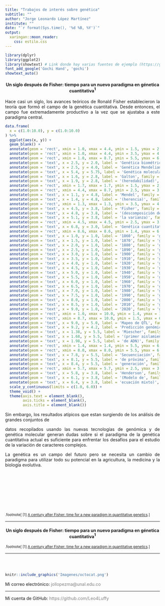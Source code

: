 ```yaml
---
title: "Trabajos de interés sobre genética"
subtitle: ""
author: "Jorge Leonardo López Martínez"
institute: ""
date: "`r format(Sys.time(), '%d %B, %Y')`"
output:
  xaringan::moon_reader:
    css: estilo.css
---
```

<!--
background-image: url(https://github.githubassets.com/images/modules/about/diversity/blacktocat.png)
background-size: 86px
background-position: 98% 0.4%
-->
```r

library(dplyr)
library(ggplot2)
library(showtext) # Link donde hay varias fuentes de ejemplo (https://github.com/yixuan/showtext)
font_add_google('Gochi Hand', 'gochi')
showtext_auto()
```

<section style="text-align: center;"><h4><p class="text-info">Un siglo después de Fisher: tiempo para un nuevo paradigma en génetica cuantitativa<font color="black"><sup>1</sup></font></p></h4></section>

<div class = "row">

<div class = "col-md-6">

<section style="text-align: justify;"><p class="text-secondary">Hace casi un siglo, los avances teóricos de Ronald Fisher establecieron la teoría que formó el campo de la genética cuantitativa. Desde entonces, el campo fue extremadamente productivo a la vez que se ajustaba a este paradigma central.</p></section>

<!--
El campo de la genética se fundó cuando se presentó el primer mapeo genotipo-fenotipo en el tranajo pionero de Mendel sobre los guisantes. Paralelamente, Galton desarrollo ideas sobre la heredabilidad de los caracteres fenotipos a mediados de la decada de 1870. Después de que el trabajo de Mendel fue redescubierto, hubo un debate entre las escuelas de pensamiento biometrico y Mendeliano.

A principios de la decada de 1900, el estadístico  britanico Ronald Fisher revolucionó el campo de la genética al presentar una teoría que unificaba ambas escuelas de pensamiento. Su trabajo proporciono un marco solido para el estudio de la variación fenotípica en las poblaciones que ha prevalecido hasta nuestros días.

Fisher desarrolló la teoría de la genética cuantitativa bajo un supuesto simplista, y principalmente motivado por razones estadíticas, de que la varianza genética de una población se debia a un gran número de factores Mendelianos, cada uno de los cuales hizo una pequeña contribución aditiva a un fenotipo particular, el llamado "modelo infinitesimal". Aunque Fisher luego también incluyó variables explicativas adicionales a sus modelos, como la dominancia y la epistasis, estos fueron parámetros de ruido motivados principalmente por razones estadísticas que explican anomalias, en lugar de características biológicamente importantes.

La revolución genomica: de datos pobres a datos ricos

El marco estadístico desarrollado por Fisher estaba restringido por la falta de información molecular. No fue hasta la decada de 1970 que la genética molecular realmente se desarrolló en serio y, desde entonces, los avances tecnológicos han sido rápidos. Hoy en día es técnicamente y economicamente factible rastrear el proceso hereditario con una resolución de un solo nucleótido, algo que Fisher no pudo prever. Hasta cierto punto, este desarrolló ha inducido reacciones en el campo de la genética cuantitativa, como el desarrollo de métodos de mapeo de QTL y la predicción genómica (Figura a continuación). Sin embargo, es necesario compaginar la genética cuantitativa y la genética molecular para volver a evaluar si su separación historica en campos separados dentro de la genética refleja su relevancia actual entre sí.
-->

```r

data.frame(
  x = c(1.0:10.0), y = c(1.0:10.0)
) %>%
  ggplot(aes(x, y)) +
  geom_blank() +
  annotate(geom = 'rect', xmin = 1.0, xmax = 4.4, ymin = 1.5, ymax = 2.5, colour = 'white', fill = 'yellow', alpha = 0.4) +
  annotate(geom = 'rect', xmin = 1.0, xmax = 4.4, ymin = 3.5, ymax = 4.5, colour = 'white', fill = 'red', alpha = 0.4) +
  annotate(geom = 'rect', xmin = 1.0, xmax = 8.7, ymin = 5.5, ymax = 6.0, colour = 'white', fill = 'cyan', alpha = 0.4) +
  annotate(geom = 'text', x = 2.5, y = 2.0, label = 'Genética biométrica', family = 'gochi', size = 6.0, colour = 'black') +
  annotate(geom = 'text', x = 2.5, y = 4.0, label = 'Genética Mendeliana', family = 'gochi', size = 6.0, colour = 'black') +
  annotate(geom = 'text', x = 5.4, y = 5.75, label = 'Genética molecular', family = 'gochi', size = 6.0, colour = 'black') +
  annotate(geom = 'text', x = 1.6, y = 2.8, label = 'Galton', family = 'gochi', size = 5.4, colour = 'black', angle = 45) +
  annotate(geom = 'text', x = 1.9, y = 2.8, label = '(heredabilidad)', family = 'gochi', size = 5.4, colour = 'black', angle = 45) +
  annotate(geom = 'rect', xmin = 1.7, xmax = 1.7, ymin = 1.5, ymax = 2.5, colour = 'black', fill = 'black', alpha = 1.2) +
  annotate(geom = 'rect', xmin = 4.4, xmax = 8.7, ymin = 2.5, ymax = 3.5, colour = 'white', fill = 'orange', alpha = 0.4) +
  annotate(geom = 'text', x = 1.1, y = 4.8, label = 'Mendel', family = 'gochi', size = 5.4, colour = 'black', angle = 45) +
  annotate(geom = 'text', x = 1.4, y = 4.8, label = '(herencia)', family = 'gochi', size = 5.4, colour = 'black', angle = 45) +
  annotate(geom = 'rect', xmin = 1.3, xmax = 1.3, ymin = 3.5, ymax = 4.5, colour = 'black', fill = 'black', alpha = 1.2) +
  annotate(geom = 'text', x = 4.5, y = 3.8, label = 'Fisher', family = 'gochi', size = 5.4, colour = 'black', angle = 45) +
  annotate(geom = 'text', x = 4.8, y = 3.8, label = '(descomposición de', family = 'gochi', size = 5.4, colour = 'black', angle = 45) +
  annotate(geom = 'text', x = 5.1, y = 3.8, label = 'la varianza)', family = 'gochi', size = 5.4, colour = 'black', angle = 45) +
  annotate(geom = 'rect', xmin = 4.5, xmax = 4.5, ymin = 2.5, ymax = 3.5, colour = 'black', fill = 'black', alpha = 1.2) +
  annotate(geom = 'text', x = 6.8, y = 3.0, label = 'Genética cuantitativa', family = 'gochi', size = 6.0, colour = 'black') +
  annotate(geom = 'rect', xmin = 8.6, xmax = 8.6, ymin = 1.4, ymax = 6.0, colour = 'black', fill = 'black', alpha = 1.2) +
  annotate(geom = 'text', x = 1.0, y = 1.0, label = '1860', family = 'gochi', size = 4.8, colour = 'black', angle = 45) +
  annotate(geom = 'text', x = 1.5, y = 1.0, label = '1870', family = 'gochi', size = 4.8, colour = 'black', angle = 45) +
  annotate(geom = 'text', x = 2.0, y = 1.0, label = '1880', family = 'gochi', size = 4.8, colour = 'black', angle = 45) +
  annotate(geom = 'text', x = 2.5, y = 1.0, label = '1890', family = 'gochi', size = 4.8, colour = 'black', angle = 45) +
  annotate(geom = 'text', x = 3.0, y = 1.0, label = '1900', family = 'gochi', size = 4.8, colour = 'black', angle = 45) +
  annotate(geom = 'text', x = 3.5, y = 1.0, label = '1910', family = 'gochi', size = 4.8, colour = 'black', angle = 45) +
  annotate(geom = 'text', x = 4.0, y = 1.0, label = '1920', family = 'gochi', size = 4.8, colour = 'black', angle = 45) +
  annotate(geom = 'text', x = 4.5, y = 1.0, label = '1930', family = 'gochi', size = 4.8, colour = 'black', angle = 45) +
  annotate(geom = 'text', x = 5.0, y = 1.0, label = '1940', family = 'gochi', size = 4.8, colour = 'black', angle = 45) +
  annotate(geom = 'text', x = 5.5, y = 1.0, label = '1950', family = 'gochi', size = 4.8, colour = 'black', angle = 45) +
  annotate(geom = 'text', x = 6.0, y = 1.0, label = '1960', family = 'gochi', size = 4.8, colour = 'black', angle = 45) +
  annotate(geom = 'text', x = 6.5, y = 1.0, label = '1970', family = 'gochi', size = 4.8, colour = 'black', angle = 45) +
  annotate(geom = 'text', x = 7.0, y = 1.0, label = '1980', family = 'gochi', size = 4.8, colour = 'black', angle = 45) +
  annotate(geom = 'text', x = 7.5, y = 1.0, label = '1990', family = 'gochi', size = 4.8, colour = 'black', angle = 45) +
  annotate(geom = 'text', x = 8.0, y = 1.0, label = '2000', family = 'gochi', size = 4.8, colour = 'black', angle = 45) +
  annotate(geom = 'text', x = 8.5, y = 1.0, label = '2010', family = 'gochi', size = 4.8, colour = 'black', angle = 45) +
  annotate(geom = 'text', x = 9.0, y = 1.0, label = '2020', family = 'gochi', size = 4.8, colour = 'black', angle = 45) +
  annotate(geom = 'rect', xmin = 1.0, xmax = 10.0, ymin = 1.4, ymax = 1.4, colour = 'black', fill = 'black', alpha = 1.2) +
  annotate(geom = 'rect', xmin = 8.7, xmax = 10.0, ymin = 1.5, ymax = 6.0, colour = 'white', fill = 'black', alpha = 0.4) +
  annotate(geom = 'text', x = 9.0, y = 5.0, label = 'Mapeo de QTL', family = 'gochi', size = 5.4, colour = 'black', angle = 45) +
  annotate(geom = 'text', x = 9.2, y = 4.2, label = 'Predicción genómica', family = 'gochi', size = 5.4, colour = 'black', angle = 45) +
  annotate(geom = 'text', x = 1.38, y = 5.5, label = 'Miescher', family = 'gochi', size = 4.8, colour = 'black', angle = 45) +
  annotate(geom = 'text', x = 1.68, y = 5.5, label = '(primer aislamiento', family = 'gochi', size = 4.8, colour = 'black', angle = 45) +
  annotate(geom = 'text', x = 1.98, y = 5.5, label = 'de ADN)', family = 'gochi', size = 4.8, colour = 'black', angle = 45) +
  annotate(geom = 'rect', xmin = 1.4, xmax = 1.4, ymin = 5.5, ymax = 6.0, colour = 'black', fill = 'black', alpha = 1.2) +
  annotate(geom = 'rect', xmin = 8.0, xmax = 8.0, ymin = 5.5, ymax = 6.0, colour = 'black', fill = 'black', alpha = 1.2) +
  annotate(geom = 'text', x = 7.8, y = 5.5, label = 'Secuenciación', family = 'gochi', size = 4.8, colour = 'black', angle = 45) +
  annotate(geom = 'text', x = 8.1, y = 5.5, label = 'de próxima', family = 'gochi', size = 4.8, colour = 'black', angle = 45) +
  annotate(geom = 'text', x = 8.4, y = 5.5, label = 'generación', family = 'gochi', size = 4.8, colour = 'black', angle = 45) +
  annotate(geom = 'rect', xmin = 5.7, xmax = 5.7, ymin = 2.5, ymax = 3.5, colour = 'black', fill = 'black', alpha = 1.2) +
  annotate(geom = 'text', x = 5.8, y = 3.8, label = 'Henderson', family = 'gochi', size = 5.4, colour = 'black', angle = 45) +
  annotate(geom = 'text', x = 6.1, y = 3.8, label = '(Modelo de', family = 'gochi', size = 5.4, colour = 'black', angle = 45) +
  annotate(geom = 'text', x = 6.4, y = 3.8, label = 'ecuación mixto)', family = 'gochi', size = 5.4, colour = 'black', angle = 45) +
  scale_y_continuous(limits = c(1.0, 6.0)) +
  theme_void() +
  theme(axis.text = element_blank(),
        axis.ticks = element_blank(),
        axis.title = element_blank())
```

<section style="text-align: justify;"><p class="text-secondary">Sin embargo, los resultados atípicos que estan surgiendo de los análisis de grandes conjuntos de</p></section>

</div>

<div class = "col-md-6">

<section style="text-align: justify;"><p class="text-secondary">datos recopilados usando las nuevas tecnologías de genómica y de genética molecular generan dudas sobre si el paradigma de la genética cuantitativa actual es suficiente para enfrentar los desafíos para el estudio de la variación de caracteres complejos.</p></section>

<!--
Los modelos actuales se extienden hasta sus límites y requieren ajustes sustanciales para explicar y tratar las observaciones. En el trabajo argumentan que el campo de la genética cuantitativa ahora está en una crisis y en un punto donde se necesita un nuevo marco genético que pueda abarcar los resultados anteriores, así como las anomalias actuales. 
-->

<section style="text-align: justify;"><p class="text-secondary">La genética es un campo del futuro pero se necesita un cambio de paradigma para utilizar todo su potencial en la agricultura, la medicina y la biología evolutiva.</p></section>

<br>
<br>
<br>
<br>
<br>
<br>
<br>

<small>
.footnote[
[1] [A century after Fisher: time for a new paradigm in quantitative genetics](https://www.ncbi.nlm.nih.gov/pubmed/24161664).
]
</small>

</div>

</div>

---

<section style="text-align: center;"><h4><p class="text-info">Un siglo después de Fisher: tiempo para un nuevo paradigma en génetica cuantitativa<font color="black"><sup>1</sup></font></p></h4></section>

<small>
.footnote[
[1] [A century after Fisher: time for a new paradigm in quantitative genetics](https://www.ncbi.nlm.nih.gov/pubmed/24161664).
]
</small>

---

<br>
<br>

<div class = "row">

<div class = "col-md-3">

</div>

<div class = "col-md-5">

```r

knitr::include_graphics('Imagenes/octocat.png')
```

<div class="alert alert-dismissible alert-warning">
Mi correo electrónico: <font color="gray">jollopezma@unal.edu.co</font>
<HR>
Mi cuenta de GitHub: <font color="gray">https://github.com/Leo4Luffy</font>
</div>

</div>

<div class = "col-md-4">

</div>

</div>
